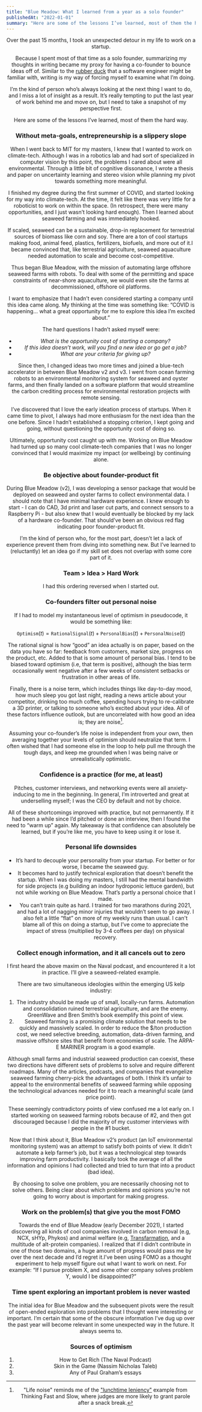 ```yaml
---
title: "Blue Meadow: What I learned from a year as a solo founder"
publishedAt: "2022-01-01"
summary: "Here are some of the lessons I’ve learned, most of them the hard way."
---
```



<Header title={frontmatter.title} publishedAt={frontmatter.publishedAt} />

Over the past 15 months, I took an unexpected detour in my life to work on a startup.

Because I spent most of that time as a solo founder, summarizing my thoughts in writing became my proxy for having a co-founder to bounce ideas off of. Similar to the [rubber duck](https://en.wikipedia.org/wiki/Rubber_duck_debugging) that a software engineer might be familiar with, writing is my way of forcing myself to examine what I’m doing.

I’m the kind of person who’s always looking at the next thing I want to do, and I miss a lot of insight as a result. It’s really tempting to put the last year of work behind me and move on, but I need to take a snapshot of my perspective first.

Here are some of the lessons I’ve learned, most of them the hard way.

### Without meta-goals, entrepreneurship is a slippery slope

When I went back to MIT for my masters, I knew that I wanted to work on climate-tech. Although I was in a robotics lab and had sort of specialized in computer vision by this point, the problems I cared about were all environmental. Through a little bit of cognitive dissonance, I wrote a thesis and paper on uncertainty learning and stereo vision while planning my pivot towards something more meaningful.

I finished my degree during the first summer of COVID, and started looking for my way into climate-tech. At the time, it felt like there was very little for a roboticist to work on within the space. (In retrospect, there were many opportunities, and I just wasn’t looking hard enough). Then I learned about seaweed farming and was immediately hooked.

If scaled, seaweed can be a sustainable, drop-in replacement for terrestrial sources of biomass like corn and soy. There are a ton of cool startups making food, animal feed, plastics, fertilizers, biofuels, and more out of it.I became convinced that, like terrestrial agriculture, seaweed aquaculture needed automation to scale and become cost-competitive.

Thus began Blue Meadow, with the mission of automating large offshore seaweed farms with robots. To deal with some of the permitting and space constraints of near-shore aquaculture, we would even site the farms at decommissioned, offshore oil platforms.

I want to emphasize that I hadn’t even considered starting a company until this idea came along. My thinking at the time was something like: “COVID is happening... what a great opportunity for me to explore this idea I’m excited about.”

The hard questions I hadn’t asked myself were:

- _What is the opportunity cost of starting a company?_
- _If this idea doesn’t work, will you find a new idea or go get a job?_
- _What are your criteria for giving up?_

Since then, I changed ideas two more times and joined a blue-tech accelerator in between Blue Meadow v2 and v3. I went from ocean farming robots to an environmental monitoring system for seaweed and oyster farms, and then finally landed on a software platform that would streamline the carbon crediting process for environmental restoration projects with remote sensing.

I’ve discovered that I love the early ideation process of startups. When it came time to pivot, I always had more enthusiasm for the next idea than the one before. Since I hadn’t established a stopping criterion, I kept going and going, without questioning the opportunity cost of doing so.

Ultimately, opportunity cost caught up with me. Working on Blue Meadow had turned up so many cool climate-tech companies that I was no longer convinced that I would maximize my impact (or wellbeing) by continuing alone.

### Be objective about founder-product fit

During Blue Meadow (v2), I was developing a sensor package that would be deployed on seaweed and oyster farms to collect environmental data. I should note that I have minimal hardware experience. I knew enough to start \- I can do CAD, 3d print and laser cut parts, and connect sensors to a Raspberry Pi \- but also knew that I would eventually be blocked by my lack of a hardware co-founder. That should’ve been an obvious red flag indicating poor founder-product fit.

I’m the kind of person who, for the most part, doesn’t let a lack of experience prevent them from diving into something new. But I’ve learned to (reluctantly) let an idea go if my skill set does not overlap with some core part of it.

### Team \> Idea \> Hard Work

I had this ordering reversed when I started out.

### Co-founders filter out personal noise

If I had to model my instantaneous level of optimism in pseudocode, it would be something like:

$$
\mathtt{Optimism}(t) = \mathtt{RationalSignal}(t) + \mathtt{PersonalBias}(t) + \mathtt{PersonalNoise}(t)
$$

The rational signal is how “good” an idea actually is on paper, based on the data you have so far: feedback from customers, market size, progress on the product, etc. Added to that is some amount of personal bias. I tend to be biased toward optimism (i.e, that term is positive), although the bias term occasionally went negative after a few weeks of consistent setbacks or frustration in other areas of life.

Finally, there is a noise term, which includes things like day-to-day mood, how much sleep you got last night, reading a news article about your competitor, drinking too much coffee, spending hours trying to re-calibrate a 3D printer, or talking to someone who’s excited about your idea. All of these factors influence outlook, but are uncorrelated with how good an idea is; they are noise[^1].

Assuming your co-founder’s life noise is independent from your own, then averaging together your levels of optimism should neutralize that term. I often wished that I had someone else in the loop to help pull me through the tough days, and keep me grounded when I was being naive or unrealistically optimistic.

### Confidence is a practice (for me, at least)

Pitches, customer interviews, and networking events were all anxiety-inducing to me in the beginning. In general, I’m introverted and great at underselling myself; I was the CEO by default and not by choice.

All of these shortcomings improved with practice, but not permanently. If it had been a while since I’d pitched or done an interview, then I found the need to “warm up” again. My takeaway is that confidence can absolutely be learned, but if you’re like me, you have to keep using it or lose it.

### Personal life downsides

- It’s hard to decouple your personality from your startup. For better or for worse, I became the seaweed guy.
- It becomes hard to justify technical exploration that doesn’t benefit the startup. When I was doing my masters, I still had the mental bandwidth for side projects (e.g building an indoor hydroponic lettuce garden), but not while working on Blue Meadow. That’s partly a personal choice that I made.
- You can’t train quite as hard. I trained for two marathons during 2021, and had a lot of nagging minor injuries that wouldn’t seem to go away. I also felt a little “flat” on more of my weekly runs than usual. I can't blame all of this on doing a startup, but I’ve come to appreciate the impact of stress (multiplied by 3-4 coffees per day) on physical recovery.

### Collect enough information, and it all cancels out to zero

I first heard the above maxim on the Naval podcast, and encountered it a lot in practice. I’ll give a seaweed-related example.

There are two simultaneous ideologies within the emerging US kelp industry:

1. The industry should be made up of small, locally-run farms. Automation and consolidation ruined terrestrial agriculture, and are the enemy. GreenWave and Bren Smith’s book exemplify this point of view.
2. Seaweed farming is a promising climate solution that needs to be quickly and massively scaled. In order to reduce the $/ton production cost, we need selective breeding, automation, data-driven farming, and massive offshore sites that benefit from economies of scale. The ARPA-E MARINER program is a good example.

Although small farms and industrial seaweed production can coexist, these two directions have different sets of problems to solve and require different roadmaps. Many of the articles, podcasts, and companies that evangelize seaweed farming cherry-pick the advantages of both. I think it’s unfair to appeal to the environmental benefits of seaweed farming while opposing the technological advances needed for it to reach a meaningful scale (and price point).

These seemingly contradictory points of view confused me a lot early on. I started working on seaweed farming robots because of \#2, and then got discouraged because I did the majority of my customer interviews with people in the \#1 bucket.

Now that I think about it, Blue Meadow v2’s product (an IoT environmental monitoring system) was an attempt to satisfy both points of view. It didn’t automate a kelp farmer’s job, but it was a technological step towards improving farm productivity. I basically took the average of all the information and opinions I had collected and tried to turn that into a product (bad idea).

By choosing to solve one problem, you are necessarily choosing not to solve others. Being clear about which problems and opinions you’re not going to worry about is important for making progress.

### Work on the problem(s) that give you the most FOMO

Towards the end of Blue Meadow (early December 2021), I started discovering all kinds of cool companies involved in carbon removal (e.g, NCX, sHYp, Phykos) and animal welfare (e.g, [Transfarmation](https://thetransfarmationproject.org/), and a multitude of alt-protein companies). I realized that if I didn’t contribute in one of those two domains, a huge amount of progress would pass me by over the next decade and I’d regret it.I’ve been using FOMO as a thought experiment to help myself figure out what I want to work on next. For example: “If I pursue problem X, and some other company solves problem Y, would I be disappointed?”

### Time spent exploring an important problem is never wasted

The initial idea for Blue Meadow and the subsequent pivots were the result of open-ended exploration into problems that I thought were interesting or important. I’m certain that some of the obscure information I’ve dug up over the past year will become relevant in some unexpected way in the future. It always seems to.

### Sources of optimism

1. How to Get Rich (The Naval Podcast)
2. Skin in the Game (Nassim Nicholas Taleb)
3. Any of Paul Graham’s essays

[^1]: "Life noise" reminds me of the ["lunchtime leniency"](https://www.scientificamerican.com/article/lunchtime-leniency/) example from Thinking Fast and Slow, where judges are more likely to grant parole after a snack break.
